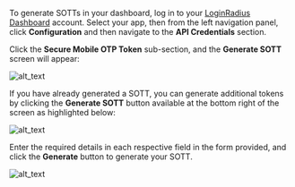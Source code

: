 To generate SOTTs in your dashboard, log in to your <a href="https://dashboard.loginradius.com/dashboard" target="_blank">LoginRadius Dashboard</a> account. Select your app, then from the left navigation panel, click **Configuration** and then navigate to the **API Credentials** section.

Click the **Secure Mobile OTP Token** sub-section, and the **Generate SOTT** screen will appear:

![alt_text](../../assets/blog-common/sott.png "image_tooltip")

If you have already generated a SOTT, you can generate additional tokens by clicking the **Generate SOTT** button available at the bottom right of the screen as highlighted below:

![alt_text](images/generate-sott.png "image_tooltip")

Enter the required details in each respective field in the form provided, and click the **Generate** button to generate your SOTT.

![alt_text](images/generate-sott-form.png "image_tooltip")